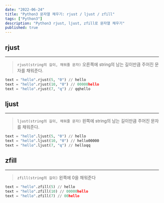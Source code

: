 ```yaml
---
date: "2022-06-24"
title: "Python3 문자열 채우기: rjust / ljust / zfill"
tags: ["Python3"]
description: "Python3 rjust, ljust, zfill로 문자열 채우기"
published: true
---
```


## rjust

---

> `rjust(string의 길이, 채워줄 문자)`
오른쪽에 string의 남는 길이만큼 주어진 문자를 채워준다.
>

```python
text = "hello".rjust(5, "0") // hello
text = "hello".rjust(10, "0") // 00000hello
text = "hello".rjust(7, "q") // qqhello
```

## ljust

---

> `ljust(string의 길이, 채워줄 문자)`
왼쪽에 string의 남는 길이만큼 주어진 문자를 채워준다.
>

```python
text = "hello".ljust(5, "0") // hello
text = "hello".ljust(10, "0") // hello00000
text = "hello".ljust(7, "q") // helloqq
```

## zfill

---

> `zfill(string의 길이)`
왼쪽에 0을 채워준다
>

```python
text = "hello".zfill(5) // hello
text = "hello".zfill(10) // 00000hello
text = "hello".zfill(7) // 00hello
```